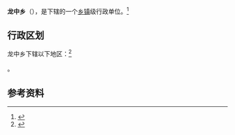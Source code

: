 {{中国乡级行政区|54/23/38/203/000}}

'''龙中乡'''（{{bo|z=ལུང་རོང་}}），是{{PRC admin/fullname|54/23/38/203/000|3}}下辖的一个[[乡镇|乡镇]]级行政单位。<ref>{{PRC admin/ref sgc|{{PRC admin/parent|54/23/38/203/000}}}}</ref>

== 行政区划 ==

龙中乡下辖以下地区：<ref>{{PRC admin/ref sgc|54/23/38/203/000}}</ref>

{{PRC admin/children|54/23/38/203/000}}。

== 参考资料 ==

{{reflist}}

{{行政区划小作品}}
{{PRC admin/navcat|54/23/38/203/000}}